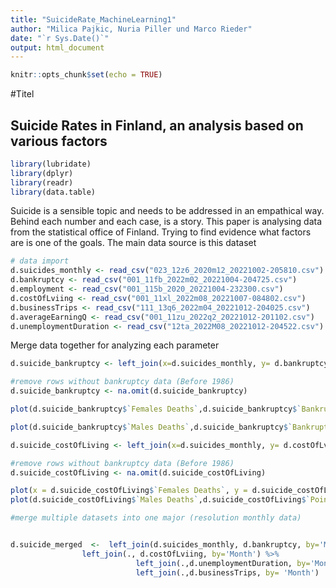 ```yaml
---
title: "SuicideRate_MachineLearning1"
author: "Milica Pajkic, Nuria Piller und Marco Rieder"
date: "`r Sys.Date()`"
output: html_document
---
```


```r
knitr::opts_chunk$set(echo = TRUE)
```

#Titel

## Suicide Rates in Finland, an analysis based on various factors


```r
library(lubridate)
library(dplyr)
library(readr)
library(data.table)
```


Suicide is a sensible topic and needs to be addressed in an empathical way. 
Behind each number and each case, is a story. 
This paper is analysing data from the statistical office of Finland. Trying to
find evidence what factors are  is one of the goals. The main
data source is this dataset

```r
# data import
d.suicides_monthly <- read_csv("023_12z6_2020m12_20221002-205810.csv")
d.bankruptcy <- read_csv("001_11fb_2022m02_20221004-204725.csv")
d.employment <- read_csv("001_115b_2020_20221004-232300.csv")
d.costOfLviing <- read_csv("001_11xl_2022m08_20221007-084802.csv")
d.businessTrips <- read_csv("111_13q6_2022m04_20221012-204025.csv")
d.averageEarningQ <- read_csv("001_11zu_2022q2_20221012-201102.csv")
d.unemploymentDuration <- read_csv("12ta_2022M08_20221012-204522.csv")

```
Merge data together for analyzing each parameter

```r
d.suicide_bankruptcy <- left_join(x=d.suicides_monthly, y= d.bankruptcy, by= "Month")

#remove rows without bankruptcy data (Before 1986)
d.suicide_bankruptcy <- na.omit(d.suicide_bankruptcy)

plot(d.suicide_bankruptcy$`Females Deaths`,d.suicide_bankruptcy$`Bankruptcies instigated, number of employees`)

plot(d.suicide_bankruptcy$`Males Deaths`,d.suicide_bankruptcy$`Bankruptcies instigated, number of employees`)

```

```r

d.suicide_costOfLiving <- left_join(x=d.suicides_monthly, y= d.costOfLviing, by= "Month")

#remove rows without bankruptcy data (Before 1986)
d.suicide_costOfLiving <- na.omit(d.suicide_costOfLiving)

plot(x = d.suicide_costOfLiving$`Females Deaths`, y = d.suicide_costOfLiving$`Point figure`)
plot(d.suicide_costOfLiving$`Males Deaths`,d.suicide_costOfLiving$`Point figure`)

```

```r
#merge multiple datasets into one major (resolution monthly data)


d.suicide_merged  <-  left_join(d.suicides_monthly, d.bankruptcy, by='Month') %>%
                left_join(., d.costOfLviing, by='Month') %>%
                            left_join(.,d.unemploymentDuration, by='Month') %>%
                            left_join(.,d.businessTrips, by= 'Month')
  
```

